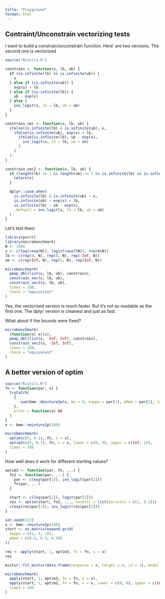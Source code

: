 ```yaml
---
title: "Playground"
format: html
---
```


## Contraint/Unconstrain vectorizing tests

I want to build a constrain/unconstrain function. Here' are two versions. The second one is vectorized

```r
source("R/utils.R")

constrain <- function(x, lb, ub) {
  if (is.infinite(lb) && is.infinite(ub)) {
    x
  } else if (is.infinite(ub)) {
    exp(x) + lb
  } else if (is.infinite(lb)) {
    ub - exp(x)
  } else {
    inv_logit(x, lb = lb, ub = ub)
  }
}

constrain_vec <- function(x, lb, ub) {
  ifelse(is.infinite(lb) & is.infinite(ub), x,
    ifelse(is.infinite(ub), exp(x) + lb,
      ifelse(is.infinite(lb), ub - exp(x),
        inv_logit(x, lb = lb, ub = ub)
      )
    )
  )
}

constrain_vec2 <- function(x, lb, ub) {
  if (length(lb) == 1 && length(ub) == 1 && is.infinite(lb) && is.infinite(ub)) {
    return(x)
  }

  dplyr::case_when(
    is.infinite(lb) & is.infinite(ub) ~ x,
    is.infinite(ub) ~ exp(x) + lb,
    is.infinite(lb) ~ ub - exp(x),
    .default = inv_logit(x, lb = lb, ub = ub)
  )
}
```

Let's test them

```r
library(purrr)
library(microbenchmark)
N <- 1000
x <- c(log(rexp(N)), logit(runif(N)), rnorm(N))
lb <- c(rep(0, N), rep(0, N), rep(-Inf, N))
ub <- c(rep(Inf, N), rep(1, N), rep(Inf, N))

microbenchmark(
  pmap_dbl(list(x, lb, ub), constrain),
  constrain_vec(x, lb, ub),
  constrain_vec2(x, lb, ub),
  times = 100,
  check = "equivalent"
)
```

Yes, the vectorized version is much faster. But it's not as readable as the first one. The dplyr version is cleanest and just as fast.

What about if the bounds were fixed?

```r
microbenchmark(
  (function(x) x)(x),
  pmap_dbl(list(x, -Inf, Inf), constrain),
  constrain_vec2(x, -Inf, Inf),
  times = 100,
  check = "equivalent"
)
```

## A better version of optim

```r
source("R/utils.R")
fn <- function(par, x) {
  tryCatch(
    {
      -sum(bmm::dmixture2p(x, mu = 0, kappa = par[1], pMem = par[2], log = TRUE))
    },
    error = function(e) NA
  )
}
x <- bmm::rmixture2p(100)

microbenchmark(
  optim(c(5, 0.1), fn, x = x),
  optim2(c(5, 0.1), fn, x = x, lower = c(0, 0), upper = c(Inf, 1)),
  times = 100
)
```

How well does it work for different starting values?

```r
optim3 <- function(par, fn, ...) {
  fn2 <- function(par, ...) {
    par <- c(exp(par[1]), inv_logit(par[2]))
    fn(par, ...)
  }

  start <- c(log(par[1]), logit(par[2]))
  res <- optim(start, fn2, ..., control = list(parscale = c(1, 0.1)))
  c(exp(res$par[1]), inv_logit(res$par[2]))
}

set.seed(123)
x <- bmm::rmixture2p(100)
start <- as.matrix(expand.grid(
  kappa = c(1, 5, 10),
  pMem = c(0.6, 0.9, 0.99)
))

res <- apply(start, 1, optim3, fn = fn, x = x)
res

mixtur::fit_mixtur(data.frame(response = x, target = 0, id = 1), model = "2_component", unit = "radians")

microbenchmark(
  apply(start, 1, optim3, fn = fn, x = x),
  apply(start, 1, optim2, fn = fn, x = x, lower = c(0, 0), upper = c(Inf, 1)),
  times = 100
)
```
